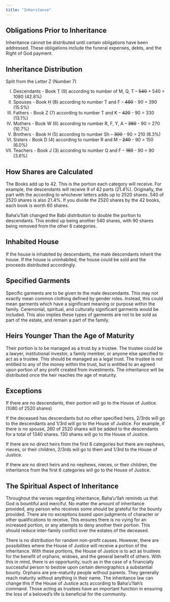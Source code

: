```yaml
---
title: "Inheritance"
---
```


## Obligations Prior to Inheritance

Inheritance cannot be distributed until certain obligations have been addressed. These obligations include the funeral expenses, debts, and the Right of God payment.

## Inheritance Distribution

Split from the Letter Z (Number 7)

I.  Descendants - Book Ṭ (9) according to number of M, Q, T – ~~540~~  + 540 = 1080 (42.8%)
II. Spouses - Book Ḥ (8) according to number T and F – ~~480~~ - 90 = 390 (15.5%)
III. Fathers - Book Z (7) according to number T and K – ~~420~~ - 90 = 330 (13.1%)
IV. Mothers - Book W (6) according to number R, F, Y, A – ~~360~~ - 90 = 270 (10.7%)
V.  Brothers - Book H (5) according to number Sh – ~~300~~ - 90 = 210 (8.3%)
VI. Sisters - Book D (4) according to number R and M – ~~240~~ - 90 = 150 (6.0%)
VII. Teachers - Book J (3) according to number Q and F – ~~180~~ - 90 = 90 (3.6%)

## How Shares are Calculated

The Books add up to 42. This is the portion each category will receive. For example, the descendants will receive 9 of 42 parts (21.4%). Originally, the part with the according to whichever letters adds up to 2520 shares. 540 of 2520 shares is also 21.4%. If you divide the 2520 shares by the 42 books, each book is worth 60 shares.

Baha'u'llah changed the Babi distribution to double the portion to descendants. This ended up being another 540 shares, with 90 shares being removed from the other 6 categories.

## Inhabited House

If the house is inhabited by descendants, the male descendants inherit the house. If the house is uninhabited, the house could be sold and the proceeds distributed accordingly.

## Specified Garments

Specific garments are to be given to the male descendants. This may not exactly mean common clothing defined by gender roles. Instead, this could mean garments which have a significant meaning or purpose within the family. Ceremonial, spiritual, and culturally significant garments would be included. This also implies these types of garments are not to be sold as part of the estate, and remain a part of the family.

## Heirs Younger Than the Age of Maturity

Their portion is to be managed as a trust by a trustee. The trustee could be a lawyer, institutional investor, a family member, or anyone else specified to act as a trustee. This should be managed as a legal trust. The trustee is not entitled to any of the money within the trust, but is entitled to an agreed upon portion of any profit created from investments. The inheritance will be distributed once the heir reaches the age of maturity.

## Exceptions

If there are no descendants, their portion will go to the House of Justice. (1080 of 2520 shares)

If the deceased has descendants but no other specified heirs, 2/3rds will go to the descendants and 1/3rd will go to the House of Justice. For example, if there is no spouse, 260 of 2520 shares will be added to the descendants for a total of 1340 shares. 130 shares will go to the House of Justice.

If there are no direct heirs from the first 6 categories but there are nephews, nieces, or their children, 2/3rds will go to them and 1/3rd to the House of Justice.

If there are no direct heirs and no nephews, nieces, or their children, the inheritance from the first 6 categories will go to the House of Justice.

## The Spiritual Aspect of Inheritance

Throughout the verses regarding inheritance, Baha'u'llah reminds us that God is bountiful and merciful. No matter the amount of inheritance provided, any person who receives some should be grateful for the bounty provided. There are no exceptions based upon judgments of character or other qualifications to receive. This ensures there is no vying for an increased portion, or any attempts to deny another their portion. This should reduce inter-family conflict over the estates of the deceased.

There is no distribution for random non-profit causes. However, there are possibilities where the House of Justice will receive a portion of the inheritance. With these portions, the House of Justice is to act as trustees for the benefit of orphans, widows, and the general benefit of others. With this in mind, there is an opportunity, such as in the case of a financially successful person to bestow upon certain demographics a substantial bounty. Orphans are pre-maturity people without parents. They generally reach maturity without anything in their name. The inheritance law can change this if the House of Justice acts according to Baha'u'llah's command. Those acting as trustees have an important function in ensuring the loss of a beloved's life is beneficial for the community.
